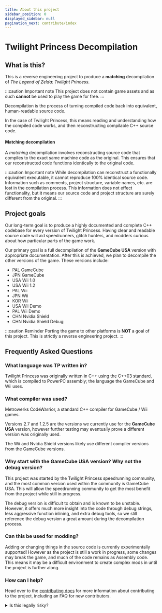 ```yaml
---
title: About this project
sidebar_position: 0
displayed_sidebar: null
pagination_next: contribute/index
---
```


# Twilight Princess Decompilation

## What is this?

This is a reverse engineering project to produce a **matching** decompilation of *The Legend of Zelda: Twilight Princess*.

:::caution Important note
  This project does not contain game assets and as such **cannot** be used to play the game for free.
:::

Decompilation is the process of turning compiled code back into equivalent, human-readable source code.

In the case of Twilight Princess, this means reading and understanding how the compiled code works, and then reconstructing compilable C++ source code.

#### Matching decompilation

A *matching* decompilation involves reconstructing source code that compiles to the exact same machine code as the original. This ensures that our reconstructed code functions identically to the original code.

:::caution Important note
  While decompilation can reconstruct a functionally equivalent executable, it cannot reproduce 100% identical source code. Information such as comments, project structure, variable names, etc. are lost in the compilation process. This information does not effect functionality, but it means our source code and project structure are surely different from the original.
:::

## Project goals

Our long-term goal is to produce a highly documented and complete C++ codebase for every version of Twilight Princess. Having clear and readable source code will aid speedrunners, glitch hunters, and modders curious about how particular parts of the game work.

Our primary goal is a full decompilation of the **GameCube USA** version with appropriate documentation. After this is achieved, we plan to decompile the other versions of the game. These versions include:

- PAL GameCube
- JPN GameCube
- USA Wii 1.0
- USA Wii 1.2
- PAL Wii
- JPN Wii
- KOR Wii
- USA Wii Demo
- PAL Wii Demo
- CHN Nvidia Shield
- CHN Nvidia Shield Debug

:::caution Reminder
Porting the game to other platforms is **NOT** a goal of this project. This is strictly a reverse engineering project.
:::

## Frequently Asked Questions

### What language was TP written in?

Twilight Princess was originally written in C++ using the C++03 standard, which is compiled to PowerPC assembly; the language the GameCube and Wii uses.

### What compiler was used?

Metrowerks CodeWarrior, a standard C++ compiler for GameCube / Wii games.

Versions 2.7 and 1.2.5 are the versions we currently use for the **GameCube USA** version, however further testing may eventually prove a different version was originally used.

The Wii and Nvidia Shield versions likely use different compiler versions from the GameCube versions.

### Why start with the GameCube USA version? Why not the debug version?

This project was started by the Twilight Princess speedrunning community, and the most common version used within the community is GameCube USA. This will allow the speedrunning community to get the most benefit from the project while still in progress.

The debug version is difficult to obtain and is known to be unstable. However, it offers much more insight into the code through debug strings, less aggressive function inlining, and extra debug tools, so we still reference the debug version a great amount during the decompilation process.

### Can this be used for modding?

Adding or changing things in the source code is currently experimentally supported! However as the project is still a work in progress, some changes may break the game, and much of the code remains as Assembly code. This means it may be a difficult environment to create complex mods in until the project is further along.

### How can I help?

Head over to the [contributing docs](/contribute) for more information about contributing to the project, including an FAQ for new contributors.

<details>
  <summary>Is this legally risky?</summary>

Let us first say that we believe what we are doing to be legal &mdash; otherwise we would not be doing it (obviously).

But just like other game decompilations, this project is in a legal gray zone.
There are literally no legal precedents for this kind of work in any jurisdiction.
Nevertheless, the authors of this project believe that it is unlikely to bother NCL for the following reasons:

* Contributing to this project requires owning the game on a GameCube or Wii console and dumping the executable.
* This project is completely useless to anybody who does not have the game.
    * It cannot be used to play the game.
    * It does not give you any useful knowledge if you do not play the game or if you do not even have it.
* This project is only about the executable.
* This project does not use any proprietary SDK or any leaked document at all.
    * Anyone who has had access to leaked information about TP or the GameCube / Wii SDK is not allowed to contribute.

#### Why not do a clean room reimplementation to minimise risk?

This is a large game so matching decompilation is the only realistic way of ensuring any reimplementation is fully accurate to the original logic.

Clean room design (i.e. having separate teams doing reverse engineering and implementation work) is not a solution when the goal is to follow the original logic as accurately as possible. Especially not with our current manpower.

And even if it were, clean room design is not an bulletproof legal defense and does not prevent frivolous litigation.

</details>
